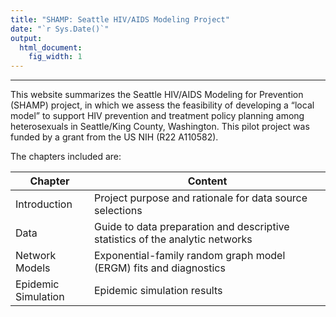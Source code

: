 ```yaml
---
title: "SHAMP: Seattle HIV/AIDS Modeling Project"
date: "`r Sys.Date()`"
output:
  html_document:
    fig_width: 1
---
```


----

This website summarizes the Seattle HIV/AIDS Modeling for Prevention (SHAMP) project, in which we assess the feasibility of developing a "local model" to support HIV prevention and treatment policy planning among heterosexuals in Seattle/King County, Washington. This pilot project was funded by a grant from the US NIH (R22 A110582).

The chapters included are:

Chapter | Content
-------------- | ------------------------------------------
Introduction | Project purpose and rationale for data source selections
Data | Guide to data preparation and descriptive statistics of the analytic networks 
Network Models | Exponential-family random graph model (ERGM) fits and diagnostics
Epidemic Simulation | Epidemic simulation results

